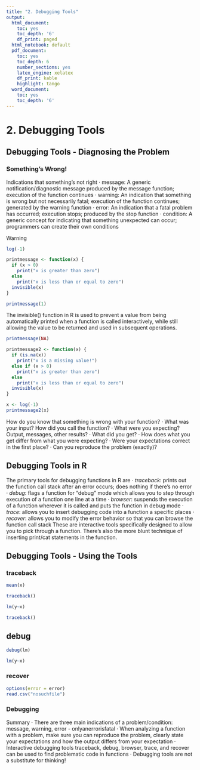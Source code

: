 ```yaml
---
title: "2. Debugging Tools"
output:
  html_document:
    toc: yes
    toc_depth: '6'
    df_print: paged
  html_notebook: default
  pdf_document:
    toc: yes
    toc_depth: 6
    number_sections: yes
    latex_engine: xelatex
    df_print: kable
    highlight: tango
  word_document:
    toc: yes
    toc_depth: '6'
---
```


# 2. Debugging Tools

## Debugging Tools - Diagnosing the Problem 

### Something’s Wrong! 


Indications that something’s not right
· message: A generic notification/diagnostic message produced by the message function; execution of the function continues
· warning: An indication that something is wrong but not necessarily fatal; execution of the function continues; generated by the warning function
· error: An indication that a fatal problem has occurred; execution stops; produced by the stop function
· condition: A generic concept for indicating that something unexpected can occur; programmers can create their own conditions



Warning

```r
log(-1)
```

```r
printmessage <- function(x) {
  if (x > 0)
    print("x is greater than zero")
  else
    print("x is less than or equal to zero") 
  invisible(x)
}

printmessage(1)
```
The invisible() function in R is used to prevent a value from being automatically printed when a function is called interactively, while still allowing the value to be returned and used in subsequent operations.

```r
printmessage(NA)
```

```r
printmessage2 <- function(x) {
  if (is.na(x))
    print("x is a missing value!")
  else if (x > 0)
    print("x is greater than zero")
  else
    print("x is less than or equal to zero")
  invisible(x)
}
```


```r
x <- log(-1)
printmessage2(x)
```

How do you know that something is wrong with your function?
· What was your input? How did you call the function?
· What were you expecting? Output, messages, other results?
· What did you get?
· How does what you get differ from what you were expecting?
· Were your expectations correct in the first place?
· Can you reproduce the problem (exactly)?

## Debugging Tools in R

The primary tools for debugging functions in R are
· *traceback*: prints out the function call stack after an error occurs; does nothing if there’s no error
· *debug*: flags a function for “debug” mode which allows you to step through execution of a function one line at a time
· *browser*: suspends the execution of a function wherever it is called and puts the function in debug mode
· *trace*: allows you to insert debugging code into a function a specific places
· *recover*: allows you to modify the error behavior so that you can browse the function call stack
These are interactive tools specifically designed to allow you to pick through a function. There’s also the more blunt technique of inserting print/cat statements in the function.

## Debugging Tools - Using the Tools

### traceback

```r
mean(x)
```

```r
traceback()
```

```r
lm(y~x)
```

```r
traceback()
```

## debug

```r
debug(lm)
```

```r
lm(y~x)
```

### recover

```r
options(error = error)
read.csv("nosuchfile")
```

### Debugging


Summary
· There are three main indications of a problem/condition: message, warning, error - onlyanerrorisfatal
· When analyzing a function with a problem, make sure you can reproduce the problem, clearly state your expectations and how the output differs from your expectation
· Interactive debugging tools traceback, debug, browser, trace, and recover can be used to find problematic code in functions
· Debugging tools are not a substitute for thinking!


